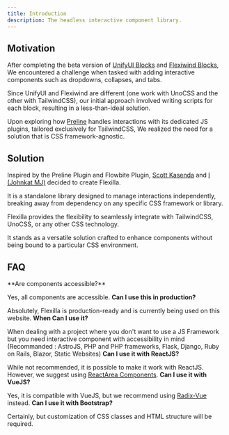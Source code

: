 ```yaml
---
title: Introduction
description: The headless interactive component library.
---
```


## Motivation

After completing the beta version of [UnifyUI Blocks](https://uno.unify-ui.dev/) and [Flexiwind Blocks](https://flexiwind.vercel.app/), We encountered a challenge when tasked with adding interactive components such as dropdowns, collapses, and tabs. 

Since UnifyUI and Flexiwind are different (one work with UnoCSS and the other with TailwindCSS), our initial approach involved writing scripts for each block, resulting in a less-than-ideal solution.

Upon exploring how [Preline](https://preline.co/plugins/overview.html) handles interactions with its dedicated JS plugins, tailored exclusively for TailwindCSS, We realized the need for a solution that is CSS framework-agnostic.

## Solution

Inspired by the Preline Plugin and Flowbite Plugin, [Scott Kasenda](https://github.com/Tresor-Kasenda) and [I (Johnkat MJ)](https://github.com/Johnkat-Mj) decided to create Flexilla. 

It is a standalone library designed to manage interactions independently, breaking away from dependency on any specific CSS framework or library. 

Flexilla provides the flexibility to seamlessly integrate with TailwindCSS, UnoCSS, or any other CSS technology.

It stands as a versatile solution crafted to enhance components without being bound to a particular CSS environment.

## FAQ

<FaqBox>
    <FaqItem>
**Are components accessible?**

Yes, all components are accessible.
    </FaqItem>
    <FaqItem>
**Can I use this in production?**

Absolutely, Flexilla is production-ready and is currently being used on this website.
    </FaqItem>
    <FaqItem>
**When Can I use it?**

When dealing with a project where you don't want to use a JS Framework but you need interactive component with accessibility in mind (Recommanded : AstroJS, PHP and PHP frameworks, Flask, Django, Ruby on Rails, Blazor, Static Websites)
    </FaqItem>
    <FaqItem>
**Can I use it with ReactJS?**

While not recommended, it is possible to make it work with ReactJS. However, we suggest using [ReactArea Components](https://react-spectrum.adobe.com/react-aria/index.html).
    </FaqItem>
    <FaqItem>
**Can I use it with VueJS?**

Yes, it is compatible with VueJS, but we recommend using [Radix-Vue](https://www.radix-vue.com/) instead.
    </FaqItem>
    <FaqItem>
**Can I use it with Bootstrap?**

Certainly, but customization of CSS classes and HTML structure will be required.
    </FaqItem>
</FaqBox>